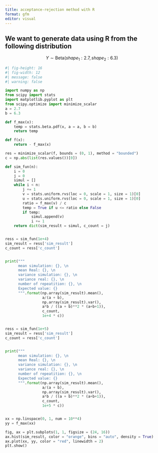 ```yaml
---
title: acceptance-rejection method with R
format: gfm
editor: visual
---
```


## We want to generate data using R from the following distribution



$$
Y \sim \text{Beta}(shape_1: 2.7, shape_2: 6.3)
$$


```python
#| fig-height: 16
#| fig-width: 12
#| message: false
#| warning: false

import numpy as np 
from scipy import stats 
import matplotlib.pyplot as plt 
from scipy.optimize import minimize_scalar
a = 2.7
b = 6.3

def f_max(x):
    temp = stats.beta.pdf(x, a = a, b = b)
    return temp 

def f(x): 
    return - f_max(x)

res = minimize_scalar(f, bounds = (0, 1), method = "bounded")
c = np.abs(list(res.values())[0])

def sim_fun(n):
    i = 0
    j = 0
    simul = []
    while i < n:
        j += 1
        v = stats.uniform.rvs(loc = 0, scale = 1, size = 1)[0]
        u = stats.uniform.rvs(loc = 0, scale = 1, size = 1)[0]
        ratio = f_max(v) / c
        temp = True if u <= ratio else False 
        if temp:
            simul.append(v)
            i += 1
    return dict(sim_result = simul, c_count = j)


ress = sim_fun(1e+4)
sim_result = ress['sim_result']
c_count = ress['c_count']


print("""
      mean simulation: {}, \n
      mean Real: {}, \n
      variance simulation: {}, \n
      variance real: {}, \n
      number of repeatition: {}, \n
      Expected value: {}
      """.format(np.array(sim_result).mean(), 
                 a/(a + b), 
                 np.array(sim_result).var(), 
                 a*b / ((a + b)**2 * (a+b+1)), 
                 c_count, 
                 1e+4 * c))


ress = sim_fun(1e+5)
sim_result = ress['sim_result']
c_count = ress['c_count']


print("""
      mean simulation: {}, \n
      mean Real: {}, \n
      variance simulation: {}, \n
      variance real: {}, \n
      number of repeatition: {}, \n
      Expected value: {}
      """.format(np.array(sim_result).mean(), 
                 a/(a + b), 
                 np.array(sim_result).var(), 
                 a*b / ((a + b)**2 * (a+b+1)), 
                 c_count, 
                 1e+5 * c))


xx = np.linspace(0, 1, num = 10**4)
yy = f_max(xx)

fig, ax = plt.subplots(1, 1, figsize = (24, 16))
ax.hist(sim_result, color = "orange", bins = "auto", density = True)
ax.plot(xx, yy, color = "red", linewidth = 2)
plt.show()




```
